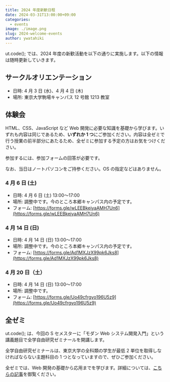 ```yaml
---
title: 2024 年度新歓日程
date: 2024-03-31T13:00:00+09:00
categories:
  - events
image: ./image.png
slug: 2024-welcome-events
author: ywatahiki
---
```


ut.code(); では、2024 年度の新歓活動を以下の通りに実施します。以下の情報は随時更新していきます。

## サークルオリエンテーション

- 日時: 4 月 3 日 (水)、4 月 4 日 (木)
- 場所: 東京大学駒場キャンパス 12 号館 1213 教室

## 体験会

HTML、CSS、JavaScript など Web 開発に必要な知識を基礎から学びます。いずれも内容は同じであるため、**いずれか 1 つ**にご参加ください。内容は全ゼミで行う授業の前半部分にあたるため、全ゼミに参加する予定の方はお気をつけください。

参加するには、参加フォームの回答が必要です。

なお、当日はノートパソコンをご持参ください。OS の指定などはありません。

### 4 月 6 日 (土)

- 日時: 4 月 6 日 (土) 13:00〜17:00
- 場所: 調整中です。今のところ本郷キャンパス内の予定です。
- フォーム: [https://forms.gle/wLEEBkejyaAMH7Un6](https://forms.gle/wLEEBkejyaAMH7Un6)

### 4 月 14 日 (日)

- 日時: 4 月 14 日 (日) 13:00〜17:00
- 場所: 調整中です。今のところ本郷キャンパス内の予定です。
- フォーム: [https://forms.gle/Ad1MXJzX99pk6Jks8](https://forms.gle/Ad1MXJzX99pk6Jks8)

### 4 月 20 日（土）

- 日時: 4 月 14 日 (日) 13:00〜17:00
- 場所: 調整中です。
- フォーム: [https://forms.gle/Uo49cfrgyo196U5z9](https://forms.gle/Uo49cfrgyo196U5z9)

## 全ゼミ

ut.code(); は、今回の S セメスターに「モダン Web システム開発入門」という講義題目で全学自由研究ゼミナールを開講します。

全学自由研究ゼミナールは、東京大学の全科類の学生が最低 2 単位を取得しなければならない主題科目の 1 つとなっていますので、ぜひご参加ください。

全ゼミでは、Web 開発の基礎から応用までを学びます。詳細については、[こちらの記事](/articles/2024-s-specialized-seminar-announcement/)を御覧ください。
